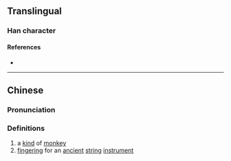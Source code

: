 {{character info/new}}
==Translingual==

===Han character===
{{Han char|rn=9|rad=人|as=09|sn=11|four=|canj=ONHD|ids=⿰亻柔}}

====References====
* {{Han ref|kx=0112.071|hdz=10198.070|uh=3471|ud=13425}}

----

==Chinese==
{{zh-forms}}

===Pronunciation===
{{zh-pron
|m=rǎo
|c=nau4
|mc=
|oc=
|ma=
|cat=n
}}

===Definitions===
{{zh-hanzi}}

# a [[kind]] of [[monkey]]
# [[fingering]] for an [[ancient]] [[string]] [[instrument]]